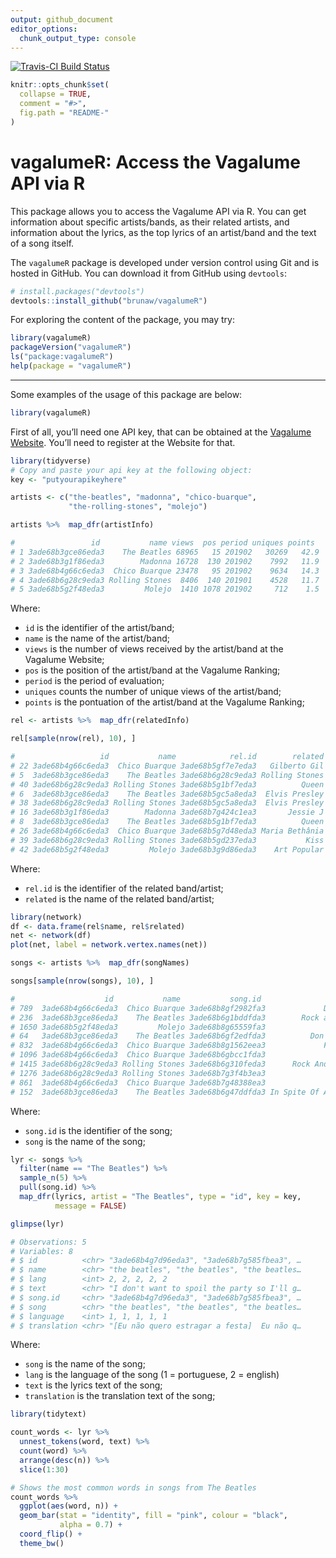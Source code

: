```yaml
---
output: github_document
editor_options: 
  chunk_output_type: console
---
```


[![Travis-CI Build Status](https://travis-ci.org/brunaw/vagalumeR.svg?branch=master)](https://travis-ci.org/brunaw/vagalumeR)

```r
knitr::opts_chunk$set(
  collapse = TRUE,
  comment = "#>",
  fig.path = "README-"
)
```

# vagalumeR: Access the Vagalume API via R #

This package allows you to access the Vagalume API via R. You can get
information about specific artists/bands, as their related artists,
and information about the lyrics, as the top lyrics of an artist/band
and the text of a song itself. 

The `vagalumeR` package is developed under version control using Git 
and is hosted in GitHub. You can download it from GitHub using `devtools`:
```r
# install.packages("devtools")
devtools::install_github("brunaw/vagalumeR")
```

For exploring the content of the package, you may try:
```r
library(vagalumeR)
packageVersion("vagalumeR")
ls("package:vagalumeR")
help(package = "vagalumeR")
```

------------------------------------------------------------------------

Some examples of the usage of this package are below:
```r
library(vagalumeR)
```

First of all, you'll need one API key, that can be obtained at the 
[Vagalume Website](https://auth.vagalume.com.br/settings/api/). You'll
need to register at the Website for that. 
```r
library(tidyverse)
# Copy and paste your api key at the following object:
key <- "putyourapikeyhere"

artists <- c("the-beatles", "madonna", "chico-buarque",
             "the-rolling-stones", "molejo")

artists %>%  map_dfr(artistInfo)

#                 id           name views  pos period uniques points
# 1 3ade68b3gce86eda3    The Beatles 68965   15 201902   30269   42.9
# 2 3ade68b3g1f86eda3        Madonna 16728  130 201902    7992   11.9
# 3 3ade68b4g66c6eda3  Chico Buarque 23478   95 201902    9634   14.3
# 4 3ade68b6g28c9eda3 Rolling Stones  8406  140 201901    4528   11.7
# 5 3ade68b5g2f48eda3         Molejo  1410 1078 201902     712    1.5
```

Where:

  - `id` is the identifier of the artist/band;
  - `name` is the name of  the artist/band;
  - `views` is the number of views received by the artist/band at the
  Vagalume Website;
  - `pos` is the position of the artist/band at the Vagalume Ranking;
  - `period` is the period of evaluation;
  - `uniques` counts the number of unique views of the artist/band;
  - `points` is the pontuation of the artist/band at the Vagalume 
  Ranking;

```r
rel <- artists %>%  map_dfr(relatedInfo)

rel[sample(nrow(rel), 10), ]

#                   id           name            rel.id        related
# 22 3ade68b4g66c6eda3  Chico Buarque 3ade68b5gf7e7eda3   Gilberto Gil
# 5  3ade68b3gce86eda3    The Beatles 3ade68b6g28c9eda3 Rolling Stones
# 40 3ade68b6g28c9eda3 Rolling Stones 3ade68b5g1bf7eda3          Queen
# 6  3ade68b3gce86eda3    The Beatles 3ade68b5gc5a8eda3  Elvis Presley
# 38 3ade68b6g28c9eda3 Rolling Stones 3ade68b5gc5a8eda3  Elvis Presley
# 16 3ade68b3g1f86eda3        Madonna 3ade68b7g424c1ea3       Jessie J
# 8  3ade68b3gce86eda3    The Beatles 3ade68b5g1bf7eda3          Queen
# 26 3ade68b4g66c6eda3  Chico Buarque 3ade68b5g7d48eda3 Maria Bethânia
# 39 3ade68b6g28c9eda3 Rolling Stones 3ade68b5gd237eda3           Kiss
# 42 3ade68b5g2f48eda3         Molejo 3ade68b3g9d86eda3    Art Popular
```

Where:

  - `rel.id` is the identifier of the related band/artist;
  - `related` is the name of the related band/artist;


```r
library(network)
df <- data.frame(rel$name, rel$related)
net <- network(df)
plot(net, label = network.vertex.names(net))
```

```r
songs <- artists %>%  map_dfr(songNames)

songs[sample(nrow(songs), 10), ]

#                    id           name           song.id                       song
# 789  3ade68b4g66c6eda3  Chico Buarque 3ade68b8gf2982fa3             Deixa A Menina
# 236  3ade68b3gce86eda3    The Beatles 3ade68b6g1bddfda3        Rock and Roll Music
# 1650 3ade68b5g2f48eda3         Molejo 3ade68b8g65559fa3                  Tiro Onda
# 64   3ade68b3gce86eda3    The Beatles 3ade68b6gf2edfda3          Don't Ever Change
# 832  3ade68b4g66c6eda3  Chico Buarque 3ade68b8g1562eea3             Festa Imodesta
# 1096 3ade68b4g66c6eda3  Chico Buarque 3ade68b6gbcc1fda3                 Vai Passar
# 1415 3ade68b6g28c9eda3 Rolling Stones 3ade68b6g310feda3      Rock And A Hard Place
# 1276 3ade68b6g28c9eda3 Rolling Stones 3ade68b7g3f4b3ea3                Honest I Do
# 861  3ade68b4g66c6eda3  Chico Buarque 3ade68b7g48388ea3                 Imagina Só
# 152  3ade68b3gce86eda3    The Beatles 3ade68b6g47ddfda3 In Spite Of All The Danger
```

Where:

  - `song.id` is the identifier of the song;
  - `song` is the name of the song;

```r

lyr <- songs %>% 
  filter(name == "The Beatles") %>% 
  sample_n(5) %>% 
  pull(song.id) %>% 
  map_dfr(lyrics, artist = "The Beatles", type = "id", key = key,
          message = FALSE)

glimpse(lyr)

# Observations: 5
# Variables: 8
# $ id          <chr> "3ade68b4g7d96eda3", "3ade68b7g585fbea3", …
# $ name        <chr> "the beatles", "the beatles", "the beatles…
# $ lang        <int> 2, 2, 2, 2, 2
# $ text        <chr> "I don't want to spoil the party so I'll g…
# $ song.id     <chr> "3ade68b4g7d96eda3", "3ade68b7g585fbea3", …
# $ song        <chr> "the beatles", "the beatles", "the beatles…
# $ language    <int> 1, 1, 1, 1, 1
# $ translation <chr> "[Eu não quero estragar a festa]  Eu não q…
```

Where:

  - `song` is the name of the song;
  - `lang` is the language of the song (1 = portuguese,
  2 = english)
  - `text` is the lyrics text of the song;
  - `translation` is the translation text of the song;

```r
library(tidytext)

count_words <- lyr %>% 
  unnest_tokens(word, text) %>% 
  count(word) %>% 
  arrange(desc(n)) %>% 
  slice(1:30)

# Shows the most common words in songs from The Beatles
count_words %>% 
  ggplot(aes(word, n)) +
  geom_bar(stat = "identity", fill = "pink", colour = "black", 
           alpha = 0.7) +
  coord_flip() +
  theme_bw()
```

